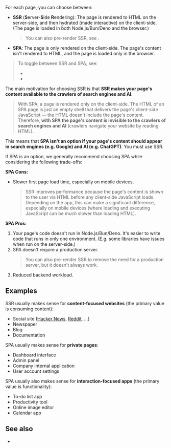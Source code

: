 
For each page, you can choose between:
 - **SSR** (**S**erver-**S**ide **R**endering): The page is rendered to HTML on the server-side, and then <Link href="/hydration">hydrated</Link> (made interactive) on the client-side. (The page is loaded in both Node.js/Bun/Deno and the browser.)
   > You can also pre-render SSR, see <Link href="/pre-rendering" />.
 - **SPA**: The page is only rendered on the client-side. The page's content isn't rendered to HTML, and the page is loaded only in the browser.

> To toggle between SSR and SPA, see:
> - <Link href="/ssr" />
> - <Link href="/pre-rendering#spa" doNotInferSectionTitle />

The main motivation for choosing SSR is that **SSR makes your page's content available to the crawlers of search engines and AI**.

> With SPA, a page is rendered only on the client-side. The HTML of an SPA page is just an empty shell that delivers the page's client-side JavaScript — the HTML doesn't include the page's content. Therefore, **with SPA the page's content is invisible to the crawlers of search engines and AI** (crawlers navigate your website by reading HTML).

This means that **SPA isn't an option if your page's content should appear in search engines (e.g. Google) and AI (e.g. ChatGPT)**. You must use SSR.

If SPA is an option, we generally recommend choosing SPA while considering the following trade-offs:

**SPA Cons:**
- Slower first page load time, especially on mobile devices.
  > SSR improves performance because the page's content is shown to the user via HTML before any client-side JavaScript loads. Depending on the app, this can make a significant difference, especially on mobile devices (where loading and executing JavaScript can be *much* slower than loading HTML).

**SPA Pros:**
1. Your page's code doesn't run in Node.js/Bun/Deno. It's easier to write code that runs in only one environment. (E.g. some libraries have issues when run on the server-side.)
1. SPA doesn't require a production server.
   > You can also <Link href="/pre-rendering">pre-render SSR</Link> to remove the need for a production server, but <Link href="/pre-rendering#should-i-pre-render">it doesn't always work</Link>.
1. Reduced backend workload.


## Examples

SSR usually makes sense for **content-focused websites** (the primary value is consuming content):
- Social site ([Hacker News](https://news.ycombinator.com), [Reddit](https://www.reddit.com), ...)
- Newspaper
- Blog
- Documentation

SPA usually makes sense for **private pages**:
- Dashboard interface
- Admin panel
- Company internal application
- User account settings

SPA usually also makes sense for **interaction-focused apps** (the primary value is functionality):
- To-do list app
- Productivity tool
- Online image editor
- Calendar app


## See also

- <Link href="/pre-rendering" />
